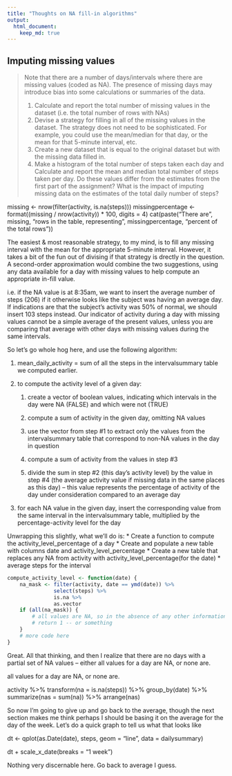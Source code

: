```yaml
---
title: "Thoughts on NA fill-in algorithms"
output: 
  html_document:
    keep_md: true
---
```

## Imputing missing values
> Note that there are a number of days/intervals where there are missing values (coded as NA). The presence of missing days may introduce bias into some calculations or summaries of the data.
>
> 1. Calculate and report the total number of missing values in the dataset (i.e. the total number of rows with NAs)
> 1. Devise a strategy for filling in all of the missing values in the dataset. The strategy does not need to be sophisticated. For example, you could use the mean/median for that day, or the mean for that 5-minute interval, etc.
> 1. Create a new dataset that is equal to the original dataset but with the missing data filled in.
> 1. Make a histogram of the total number of steps taken each day and Calculate and report the mean and median total number of steps taken per day. Do these values differ from the estimates from the first part of the assignment? What is the impact of imputing missing data on the estimates of the total daily number of steps?

missing <- nrow(filter(activity, is.na(steps)))
missingpercentage <- format((missing / nrow(activity)) * 100, digits = 4)
cat(paste("There are", missing, "rows in the table, representing", missingpercentage, "percent of the total rows"))

The easiest & most reasonable strategy, to my mind, is to fill any missing interval with the mean for the appropriate 5-minute interval.  However, it takes a bit of the fun out of divising if that strategy is drectly in the question.  A second-order approximation would combine the two suggestions, using any data available for a day with missing values to help compute an appropriate in-fill value.

i.e. if the NA value is at 8:35am, we want to insert the average number of steps (206) if it otherwise looks like the subject was having an average day.  If indications are that the subject's activity was 50% of normal, we should insert 103 steps instead.  Our indicator of activity during a day with missing values cannot be a simple average of the present values, unless you are comparing that average with other days with missing values during the same intervals.

So let's go whole hog here, and use the following algorithm:

1. mean_daily_activity = sum of all the steps in the intervalsummary table we computed earlier.

1. to compute the activity level of a given day:

    1. create a vector of boolean values, indicating which intervals in the day were NA (FALSE) and which were not (TRUE)
   
    2. compute a sum of activity in the given day, omitting NA values
   
    3. use the vector from step #1 to extract only the values from the intervalsummary table that correspond to non-NA values in the day in question
   
    4. compute a sum of activity from the values in step #3
   
    5. divide the sum in step #2 (this day's activity level) by the value in step #4 (the average activity value if missing data in the same places as this day) -- this value represents the percentage of activity of the day under consideration compared to an average day
   
1. for each NA value in the given day, insert the corresponding value from the same interval in the intervalsummary table, multiplied by the percentage-activity level for the day

Unwrapping this slightly, what we'll do is:
* Create a function to compute the activity_level_percentage of a day
* Create and populate a new table with columns date and activity_level_percentage
* Create a new table that replaces any NA from activity with activity_level_percentage(for the date) * average steps for the interval

```r
compute_activity_level <- function(date) {
    na_mask <- filter(activity, date == ymd(date)) %>%
               select(steps) %>%
               is.na %>%
               as.vector
    if (all(na_mask)) {
        # all values are NA, so in the absence of any other information, assume activity is average
        # return 1 -- or something
    }
    # more code here    
}
```

Great.  All that thinking, and then I realize that there are no days with a partial set of NA values -- either all values for a day are NA, or none are.

all values for a day are NA, or none are.

activity %>% transform(na = is.na(steps)) %>% group_by(date) %>% summarize(nas = sum(na)) %>% arrange(nas)

So now I'm going to give up and go back to the average, though the next section makes me think perhaps I should be basing it on the average for the day of the week.  Let's do a quick graph to tell us what that looks like

dt <- qplot(as.Date(date), steps, geom = "line", data = dailysummary)

dt + scale_x_date(breaks = "1 week")

Nothing very discernable here.  Go back to average I guess.
